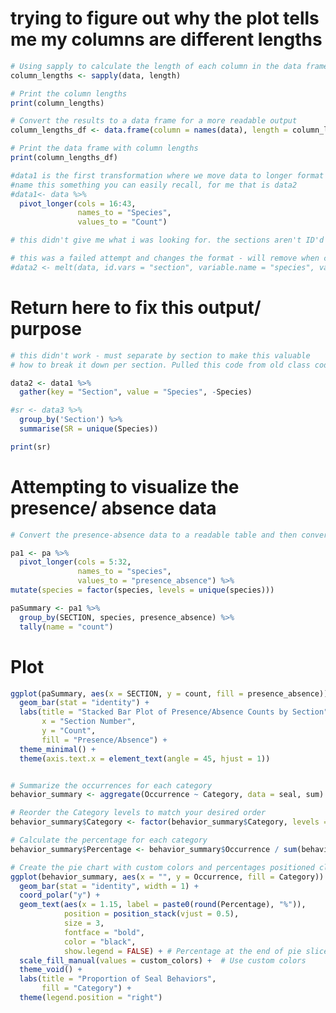 # trying to figure out why the plot tells me my columns are different lengths
```r
# Using sapply to calculate the length of each column in the data frame
column_lengths <- sapply(data, length)

# Print the column lengths
print(column_lengths)

```

```r
# Convert the results to a data frame for a more readable output
column_lengths_df <- data.frame(column = names(data), length = column_lengths)

# Print the data frame with column lengths
print(column_lengths_df)

```

```r

#data1 is the first transformation where we move data to longer format vice the current one.
#name this something you can easily recall, for me that is data2
#data1<- data %>% 
  pivot_longer(cols = 16:43, 
               names_to = "Species", 
               values_to = "Count")

# this didn't give me what i was looking for. the sections aren't ID'd and the Count column isn't summing instances across section, so I tried to do this instead:

# this was a failed attempt and changes the format - will remove when cleaning document.
#data2 <- melt(data, id.vars = "section", variable.name = "species", value.name = "count")


```
# Return here to fix this output/ purpose
```r

# this didn't work - must separate by section to make this valuable
# how to break it down per section. Pulled this code from old class code and changed the names.

data2 <- data1 %>%
  gather(key = "Section", value = "Species", -Species)

#sr <- data3 %>%
  group_by('Section') %>%
  summarise(SR = unique(Species))

print(sr)
```


# Attempting to visualize the presence/ absence data
```r

# Convert the presence-absence data to a readable table and then converting the factors so we can count/ quantify the values

pa1 <- pa %>%
  pivot_longer(cols = 5:32,
               names_to = "species",
               values_to = "presence_absence") %>%
mutate(species = factor(species, levels = unique(species)))

```

```r

paSummary <- pa1 %>%
  group_by(SECTION, species, presence_absence) %>%
  tally(name = "count")

```

# Plot
```r

ggplot(paSummary, aes(x = SECTION, y = count, fill = presence_absence)) +
  geom_bar(stat = "identity") +
  labs(title = "Stacked Bar Plot of Presence/Absence Counts by Section",
       x = "Section Number",
       y = "Count",
       fill = "Presence/Absence") +
  theme_minimal() +
  theme(axis.text.x = element_text(angle = 45, hjust = 1))


# Summarize the occurrences for each category
behavior_summary <- aggregate(Occurrence ~ Category, data = seal, sum)

# Reorder the Category levels to match your desired order
behavior_summary$Category <- factor(behavior_summary$Category, levels = c("Land", "Water", "Other", "Human Disturbance", "Land + Water"))

# Calculate the percentage for each category
behavior_summary$Percentage <- behavior_summary$Occurrence / sum(behavior_summary$Occurrence) * 100

# Create the pie chart with custom colors and percentages positioned closer to the edge
ggplot(behavior_summary, aes(x = "", y = Occurrence, fill = Category)) +
  geom_bar(stat = "identity", width = 1) +
  coord_polar("y") +
  geom_text(aes(x = 1.15, label = paste0(round(Percentage), "%")), 
            position = position_stack(vjust = 0.5), 
            size = 3, 
            fontface = "bold",
            color = "black",
            show.legend = FALSE) + # Percentage at the end of pie slices
  scale_fill_manual(values = custom_colors) +  # Use custom colors
  theme_void() +
  labs(title = "Proportion of Seal Behaviors",
       fill = "Category") +
  theme(legend.position = "right")
```